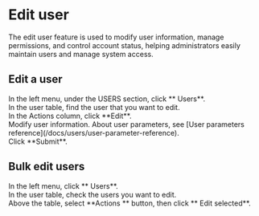 # Edit user
The edit user feature is used to modify user information, manage permissions, and control account status, helping administrators easily maintain users and manage system access.

## Edit a user

<Steps>
<div>
<Nav name="console" />
</div>

<div>
In the left menu, under the USERS section, click **<Icon name="UserO" /> Users**.
</div>

<div>
In the user table, find the user that you want to edit.
</div>

<div>
In the Actions column, click **Edit**.
</div>

<div>
Modify user information. About user parameters, see [User parameters reference](/docs/users/user-parameter-reference).
</div>

<div>
Click **Submit**.
</div>
</Steps>

## Bulk edit users


<Steps>

<div>
<Nav name="console" />
</div>

<div>
In the left menu, click **<Icon name="UserO" /> Users**.
</div>

<div>
In the user table, check the users you want to edit.
</div>

<div>
Above the table, select **Actions <Icon name="chevron-down" />** button, then click **<Icon name="BatchUpdate" /> Edit selected**.
</div>

</Steps>